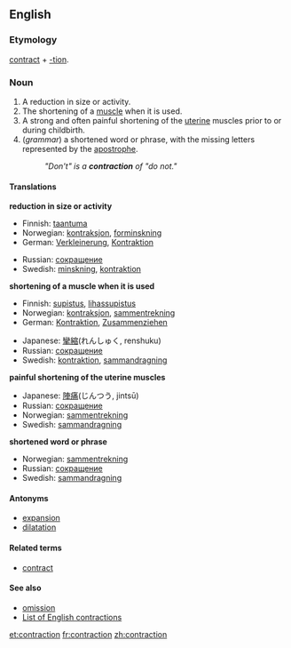 ==English==

===Etymology===
[[contract]] + [[-tion]].

===Noun===
{{en-noun-reg}}

# A reduction in size or activity.
# The shortening of a [[muscle]] when it is used.
# A strong and often painful shortening of the [[uterine]] muscles prior to or during childbirth.
# (''grammar'') a shortened word or phrase, with the missing letters represented by the [[apostrophe]].
#:''"Don't" is a '''contraction''' of "do not."''

====Translations====

'''reduction in size or activity'''
{{top}}
<!--Languages from A to I go here-->
*Finnish: [[taantuma]]
*Norwegian: [[kontraksjon]], [[forminskning]]
*German: [[Verkleinerung]], [[Kontraktion]]
{{mid}}
<!--Languages from J to Z go here-->
*Russian: [[сокращение]]
*Swedish: [[minskning]], [[kontraktion]]
{{bottom}}

'''shortening of a muscle when it is used'''
{{top}}
<!--Languages from A to I go here-->
*Finnish: [[supistus]], [[lihassupistus]]
*Norwegian: [[kontraksjon]], [[sammentrekning]]
*German: [[Kontraktion]], [[Zusammenziehen]]
{{mid}}
<!--Languages from J to Z go here-->
*Japanese: [[攣縮]](れんしゅく, renshuku)
*Russian: [[сокращение]]
*Swedish: [[kontraktion]], [[sammandragning]]
{{bottom}}

'''painful shortening of the uterine muscles'''
{{top}}
<!--Languages from A to I go here-->
{{mid}}
<!--Languages from J to Z go here-->
*Japanese: [[陣痛]](じんつう, jintsū)
*Russian: [[сокращение]]
*Norwegian: [[sammentrekning]]
*Swedish: [[sammandragning]]
{{bottom}}

'''shortened word or phrase'''
{{top}}
<!--Languages from A to I go here-->
{{mid}}
<!--Languages from J to Z go here-->
*Norwegian: [[sammentrekning]]
*Russian: [[сокращение]]
*Swedish: [[sammandragning]]
{{bottom}}

====Antonyms====
*[[expansion]]
*[[dilatation]]

====Related terms====
*[[contract]]

====See also====
*[[omission]]
*[[:Category:English_contractions|List of English contractions]]

[[et:contraction]]
[[fr:contraction]]
[[zh:contraction]]